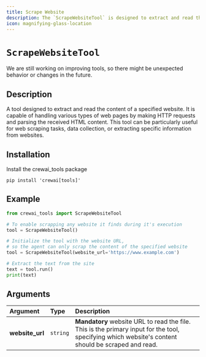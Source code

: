 ```yaml
---
title: Scrape Website
description: The `ScrapeWebsiteTool` is designed to extract and read the content of a specified website.
icon: magnifying-glass-location
---
```


# `ScrapeWebsiteTool`

<Note>
    We are still working on improving tools, so there might be unexpected behavior or changes in the future.
</Note>

## Description

A tool designed to extract and read the content of a specified website. It is capable of handling various types of web pages by making HTTP requests and parsing the received HTML content. 
This tool can be particularly useful for web scraping tasks, data collection, or extracting specific information from websites.

## Installation

Install the crewai_tools package

```shell
pip install 'crewai[tools]'
```

## Example

```python
from crewai_tools import ScrapeWebsiteTool

# To enable scrapping any website it finds during it's execution
tool = ScrapeWebsiteTool()

# Initialize the tool with the website URL, 
# so the agent can only scrap the content of the specified website
tool = ScrapeWebsiteTool(website_url='https://www.example.com')

# Extract the text from the site
text = tool.run()
print(text)
```

## Arguments

| Argument       | Type     | Description                                                                                                                         |
|:---------------|:---------|:-------------------------------------------------------------------------------------------------------------------------------------|
| **website_url**  | `string`   | **Mandatory** website URL to read the file. This is the primary input for the tool, specifying which website's content should be scraped and read.                                                |
